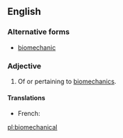 ==English==

===Alternative forms===
* [[biomechanic]]
===Adjective===
{{en-adj}}

# Of or pertaining to [[biomechanics]]. 

====Translations====
{{trans-top|of or pertaining to biomechanics}}
* French: {{t+|fr|biomécanique|f}}
{{trans-mid}}
{{trans-bottom}}

[[pl:biomechanical]]